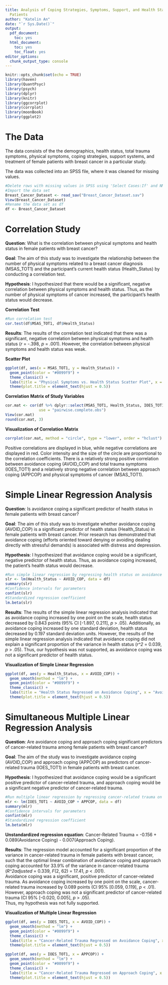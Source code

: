 ```yaml
---
title: Analysis of Coping Strategies, Symptoms, Support, and Health Status in Cancer
  Patients
author: "Katelin An"
date: "`r Sys.Date()`"
output:
  pdf_document:
    toc: yes
  html_document:
    toc: yes
    toc_float: yes
editor_options:
  chunk_output_type: console
---
```


```r
knitr::opts_chunk$set(echo = TRUE)
library(haven)
library(QuantPsyc)
library(psych)
library(dplyr)
library(knitr)
library(ggcorrplot)
library(corrplot)
library(moonBook)
library(ggplot2)
```
# The Data

The data consists of the the demographics, health status, total trauma symptoms, physical symptoms, coping strategies, support systems, and treatment of female patients with breast cancer in a particular study.  

The data was collected into an SPSS file, where it was cleaned for missing values. 

```r
#Delete rows with missing values in SPSS using 'Select Cases:If' and NMISS() function
#Import the data set
Breast_Cancer_Dataset <- read_sav("Breast_Cancer_Dataset.sav")
View(Breast_Cancer_Dataset)
#Rename the data set as df
df <- Breast_Cancer_Dataset
```

# Correlation Study

**Question**: What is the correlation between physical symptoms and health status in female patients with breast cancer?

**Goal**: The aim of this study was to investigate the relationship between the number of physical symptoms related to a breast cancer diagnosis (MSAS_TOT1) and the participant's current health status (Health_Status) by conducting a correlation test.

**Hypothesis**: I hypothesized that there would be a significant, negative correlation between physical symptoms and health status. Thus, as the number of physical symptoms of cancer increased, the participant's health status would decrease.

**Correlation Test**

```r
#Run correlation test
cor.test(df$MSAS_TOT1, df$Health_Status)
```

**Results**: The results of the correlation test indicated that there was a significant, negative correlation between physical symptoms and health status (*r* = -.398, *p* = .001). However, the correlation between physical symptoms and health status was weak. 

**Scatter Plot** 

```r
ggplot(df, aes(x = MSAS_TOT1, y = Health_Status)) +
  geom_point(color = "#0099f9") +
  theme_classic() + 
  labs(title = "Physical Symptoms vs. Health Status Scatter Plot", x = "Physical Symptoms", y = "Health Status") +
  theme(plot.title = element_text(hjust = 0.5))
```

**Correlation Matrix of Study Variables**

```r
cor.mat <- cor(df %>% dplyr::select(MSAS_TOT1, Health_Status, IOES_TOT1, AVOID_COP, APPCOP),
               use = "pairwise.complete.obs")
View(cor.mat)
round(cor.mat, 3)
```

**Visualization of Correlation Matrix**

```r
corrplot(cor.mat, method = "circle", type = "lower", order = "hclust")
```

Positive correlations are displayed in blue, while negative correlations are displayed in red. Color intensity and the size of the circle are proportional to the correlation coefficients. There is a relatively strong positive correlation between avoidance coping (AVOID_COP) and total trauma symptoms (IOES_TOT1) and a relatively strong negative correlation between approach coping (APPCOP) and physical symptoms of cancer (MSAS_TOT1).

# Simple Linear Regression Analysis

**Question**: Is avoidance coping a significant predictor of health status in female patients with breast cancer?

**Goal**: The aim of this study was to investigate whether avoidance coping (AVOID_COP) is a significant predictor of health status (Health_Status) in female patients with breast cancer. Prior research has demonstrated that avoidance coping (efforts oriented toward denying or avoiding dealing directly with stressful demands) is associated with distress and depression. 

**Hypothesis**: I hypothesized that avoidance coping would be a significant, negative predictor of health status. Thus, as avoidance coping increased, the patient's health status would decrease. 

```r
#Run simple linear regression by regressing health status on avoidance coping
slr <- lm(Health_Status ~ AVOID_COP, data = df)
summary(slr)
#Confidence intervals for parameters
confint(slr)
#Standardized regression coefficient
lm.beta(slr)
```

**Results**: The results of the simple linear regression analysis indicated that as avoidance coping increased by one point on the scale, health status decreased by 0.843 points (95% CI [-1.897, 0.211], *p* > .05).
Additionally, as avoidance coping increased by one standard deviation, health status decreased by 0.197 standard deviation units.
However, the results of the simple linear regression analysis indicated that avoidance coping did not explain a significant proportion of the variance in health status (*r^2* = 0.039, *p* > .05). Thus, our hypothesis was not supported, as avoidance coping was not a significant predictor of health status. 

**Visualization of Simple Linear Regression**

```r
ggplot(df, aes(y = Health_Status, x = AVOID_COP)) +
  geom_smooth(method = "lm") + 
  geom_point(color = "#0099f9") + 
  theme_classic() +
  labs(title = "Health Status Regressed on Avoidance Coping", x = "Avoidance Coping", y = "Health Status") +
  theme(plot.title = element_text(hjust = 0.5))
```

# Simultaneous Multiple Linear Regression Analysis

**Question**: Are avoidance coping and approach coping significant predictors of cancer-related trauma among female patients with breast cancer?

**Goal**: The aim of the study was to investigate avoidance coping (AVOID_COP) and approach coping (APPCOP) as predictors of cancer-related trauma (IOES_TOT1) in female patients with breast cancer. 

**Hypothesis**: I hypothesized that avoidance coping would be a significant positive predictor of cancer-related trauma, and approach coping would be a significant negative predictor of cancer-related trauma. 

```r
#Run multiple linear regression by regressing cancer-related trauma on avoidance and approach coping
mlr <- lm(IOES_TOT1 ~ AVOID_COP + APPCOP, data = df)
summary(mlr)
#Confidence intervals for parameters
confint(mlr)
#Standardized regression coefficient
lm.beta(mlr)
```

**Unstandardized regression equation**: Cancer-Related Trauma = -0.156 + 0.089(Avoidance Coping) - 0.007(Approach Coping).

**Results**: The regression model accounted for a significant proportion of the variance in cancer-related trauma in female patients with breast cancer, such that the optimal linear combination of avoidance coping and approach coping accounted for 33.9% of the variance in cancer-related trauma (*R^2adjusted* = 0.339, *F*(2, 62) = 17.41, *p* < .001).  
Avoidance coping was a significant, positive predictor of cancer-related trauma. As avoidance coping increased by one point on the scale, cancer-related trauma increased by 0.089 points (CI 95% [0.059, 0.119], *p* < .01).  
However, approach coping was not a significant predictor of cancer-related trauma (CI 95% [-0.020, 0.005], *p* > .05).  
Thus, my hypothesis was not fully supported. 

**Visualization of Multiple Linear Regression**

```r
ggplot(df, aes(y = IOES_TOT1, x = AVOID_COP)) +
  geom_smooth(method = "lm") + 
  geom_point(color = "#0099f9") + 
  theme_classic() +
  labs(title = "Cancer-Related Trauma Regressed on Avoidance Coping", x = "Avoidance Coping", y = "Cancer-Related Trauma") +
  theme(plot.title = element_text(hjust = 0.5))
```

```r
ggplot(df, aes(y = IOES_TOT1, x = APPCOP)) +
  geom_smooth(method = "lm") + 
  geom_point(color = "#0099f9") + 
  theme_classic() +
  labs(title = "Cancer-Related Trauma Regressed on Approach Coping", x = "Approach Coping", y = "Cancer-Related Trauma") +
  theme(plot.title = element_text(hjust = 0.5))
```
